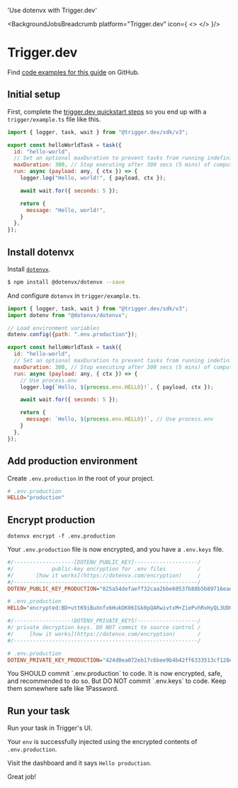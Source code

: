 

  'Use dotenvx with Trigger.dev'

<BackgroundJobsBreadcrumb platform="Trigger.dev" icon={
  <>
    <TriggerdotdevIcon className="w-10 h-10 text-[#AFFD6D]" />
  </>
}/>
# Trigger.dev
<GuideHeading lead={description} />

<Note>
  Find <a href="https://github.com/dotenvx/examples/tree/main/background-jobs/triggerdotdev">code examples for this guide</a> on GitHub.
</Note>

<div className="not-prose grid grid-flow-col auto-cols-max gap-x-6 gap-y-10">
  <NodeIcon className="h-9 w-9 text-[#339933]"/>
</div>

## Initial setup

First, complete the [trigger.dev quickstart steps](https://trigger.dev/docs/quick-start) so you end up with a `trigger/example.ts` file like this.

```js {{ title: 'trigger/example.ts' }}
import { logger, task, wait } from "@trigger.dev/sdk/v3";

export const helloWorldTask = task({
  id: "hello-world",
  // Set an optional maxDuration to prevent tasks from running indefinitely
  maxDuration: 300, // Stop executing after 300 secs (5 mins) of compute
  run: async (payload: any, { ctx }) => {
    logger.log("Hello, world!", { payload, ctx });

    await wait.for({ seconds: 5 });

    return {
      message: "Hello, world!",
    }
  },
});
```

## Install dotenvx

Install [`dotenvx`](https://github.com/dotenvx/dotenvx).

```bash
$ npm install @dotenvx/dotenvx --save
```

And configure `dotenvx` in `trigger/example.ts`.

```js {{ title: 'trigger/example.ts' }}
import { logger, task, wait } from "@trigger.dev/sdk/v3";
import dotenv from "@dotenvx/dotenvx";

// Load environment variables
dotenv.config({path: ".env.production"});

export const helloWorldTask = task({
  id: "hello-world",
  // Set an optional maxDuration to prevent tasks from running indefinitely
  maxDuration: 300, // Stop executing after 300 secs (5 mins) of compute
  run: async (payload: any, { ctx }) => {
    // Use process.env
    logger.log(`Hello, ${process.env.HELLO}!`, { payload, ctx });

    await wait.for({ seconds: 5 });

    return {
      message: `Hello, ${process.env.HELLO}!`, // Use process.env
    }
  },
});
```

## Add production environment

Create `.env.production` in the root of your project.

```ini
# .env.production
HELLO="production"
```

## Encrypt production

```shell
dotenvx encrypt -f .env.production
```

Your `.env.production` file is now encrypted, and you have a `.env.keys` file.

```ini {{ title: ".env.production" }}
#/-------------------[DOTENV_PUBLIC_KEY]--------------------/
#/            public-key encryption for .env files          /
#/       [how it works](https://dotenvx.com/encryption)     /
#/----------------------------------------------------------/
DOTENV_PUBLIC_KEY_PRODUCTION="025a54defaeff32caa2bbe60537b88b5b89716eade6df08418d7a68f5c4f742be6"

# .env.production
HELLO="encrypted:BD+uttK9iBuXnfx6HukDK06IGk0pQARwivtxM+ZiePvhRxHyQL3UD0sf0ayLw/P5Y/BED//zRiTlUf6nENuu7QhNJ24g3uADfrDfhvYi/MOHjmfKyRiu+yOxSw6e+c0yRNukS+n8SxONnec="
```

```ini {{ title: ".env.keys" }}
#/------------------!DOTENV_PRIVATE_KEYS!-------------------/
#/ private decryption keys. DO NOT commit to source control /
#/     [how it works](https://dotenvx.com/encryption)       /
#/----------------------------------------------------------/

# .env.production
DOTENV_PRIVATE_KEY_PRODUCTION="424d0ea072eb17c6bee9b4b42ff6333513cf128ea3d5d60ccf79246ca7c3f786"
```

<Note>
  You SHOULD commit `.env.production` to code. It is now encrypted, safe, and recommended to do so. But DO NOT commit `.env.keys` to code. Keep them somewhere safe like 1Password.
</Note>

## Run your task

Run your task in Trigger's UI.

Your `env` is successfully injected using the encrypted contents of `.env.production`.

<ScreenshotBrowser url="/assets/docs/triggerdotdev-hello-production.png" www="cloud.trigger.dev" />

Visit the dashboard and it says `Hello production`.

Great job!

<WellDone/>

